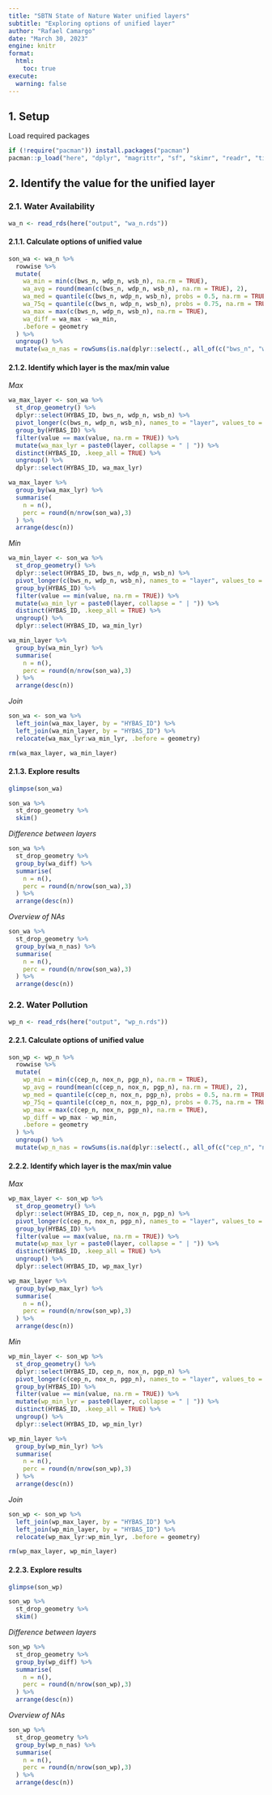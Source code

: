 ```yaml
---
title: "SBTN State of Nature Water unified layers"
subtitle: "Exploring options of unified layer"
author: "Rafael Camargo"
date: "March 30, 2023"
engine: knitr
format:
  html:
    toc: true
execute:
  warning: false    
---
```


## 1. Setup

Load required packages

```r
if (!require("pacman")) install.packages("pacman")
pacman::p_load("here", "dplyr", "magrittr", "sf", "skimr", "readr", "tidyr")
```

## 2. Identify the value for the unified layer

### 2.1. Water Availability

```r
wa_n <- read_rds(here("output", "wa_n.rds"))
```

#### 2.1.1. Calculate options of unified value

```r
son_wa <- wa_n %>%
  rowwise %>%
  mutate(
    wa_min = min(c(bws_n, wdp_n, wsb_n), na.rm = TRUE),
    wa_avg = round(mean(c(bws_n, wdp_n, wsb_n), na.rm = TRUE), 2),
    wa_med = quantile(c(bws_n, wdp_n, wsb_n), probs = 0.5, na.rm = TRUE),
    wa_75q = quantile(c(bws_n, wdp_n, wsb_n), probs = 0.75, na.rm = TRUE),
    wa_max = max(c(bws_n, wdp_n, wsb_n), na.rm = TRUE),
    wa_diff = wa_max - wa_min,
    .before = geometry
  ) %>%
  ungroup() %>%
  mutate(wa_n_nas = rowSums(is.na(dplyr::select(., all_of(c("bws_n", "wdp_n", "wsb_n"))))), .before = geometry)
```

#### 2.1.2. Identify which layer is the max/min value

*Max*
```r
wa_max_layer <- son_wa %>%
  st_drop_geometry() %>%
  dplyr::select(HYBAS_ID, bws_n, wdp_n, wsb_n) %>%
  pivot_longer(c(bws_n, wdp_n, wsb_n), names_to = "layer", values_to = "value") %>% 
  group_by(HYBAS_ID) %>% 
  filter(value == max(value, na.rm = TRUE)) %>%
  mutate(wa_max_lyr = paste0(layer, collapse = " | ")) %>%
  distinct(HYBAS_ID, .keep_all = TRUE) %>%
  ungroup() %>%
  dplyr::select(HYBAS_ID, wa_max_lyr)

wa_max_layer %>%
  group_by(wa_max_lyr) %>%
  summarise(
    n = n(),
    perc = round(n/nrow(son_wa),3)
  ) %>%
  arrange(desc(n))
```

*Min*
```r
wa_min_layer <- son_wa %>%
  st_drop_geometry() %>%
  dplyr::select(HYBAS_ID, bws_n, wdp_n, wsb_n) %>%
  pivot_longer(c(bws_n, wdp_n, wsb_n), names_to = "layer", values_to = "value") %>% 
  group_by(HYBAS_ID) %>% 
  filter(value == min(value, na.rm = TRUE)) %>%
  mutate(wa_min_lyr = paste0(layer, collapse = " | ")) %>%
  distinct(HYBAS_ID, .keep_all = TRUE) %>%
  ungroup() %>%
  dplyr::select(HYBAS_ID, wa_min_lyr)

wa_min_layer %>%
  group_by(wa_min_lyr) %>%
  summarise(
    n = n(),
    perc = round(n/nrow(son_wa),3)
  ) %>%
  arrange(desc(n))
```

*Join*
```r
son_wa <- son_wa %>%
  left_join(wa_max_layer, by = "HYBAS_ID") %>%
  left_join(wa_min_layer, by = "HYBAS_ID") %>%
  relocate(wa_max_lyr:wa_min_lyr, .before = geometry)
```

```r
rm(wa_max_layer, wa_min_layer)
```

#### 2.1.3. Explore results

```r
glimpse(son_wa)
```

```r
son_wa %>%
  st_drop_geometry %>%
  skim()
```

*Difference between layers*
```r
son_wa %>%
  st_drop_geometry %>%
  group_by(wa_diff) %>%
  summarise(
    n = n(),
    perc = round(n/nrow(son_wa),3)
  ) %>%
  arrange(desc(n))
```

*Overview of NAs*
```r
son_wa %>%
  st_drop_geometry %>%
  group_by(wa_n_nas) %>%
  summarise(
    n = n(),
    perc = round(n/nrow(son_wa),3)
  ) %>%
  arrange(desc(n))
```

### 2.2. Water Pollution

```r
wp_n <- read_rds(here("output", "wp_n.rds"))
```

#### 2.2.1. Calculate options of unified value

```r
son_wp <- wp_n %>%
  rowwise %>%
  mutate(
    wp_min = min(c(cep_n, nox_n, pgp_n), na.rm = TRUE),
    wp_avg = round(mean(c(cep_n, nox_n, pgp_n), na.rm = TRUE), 2),
    wp_med = quantile(c(cep_n, nox_n, pgp_n), probs = 0.5, na.rm = TRUE),
    wp_75q = quantile(c(cep_n, nox_n, pgp_n), probs = 0.75, na.rm = TRUE),
    wp_max = max(c(cep_n, nox_n, pgp_n), na.rm = TRUE),
    wp_diff = wp_max - wp_min,
    .before = geometry
  ) %>%
  ungroup() %>%
  mutate(wp_n_nas = rowSums(is.na(dplyr::select(., all_of(c("cep_n", "nox_n", "pgp_n"))))), .before = geometry)
```

#### 2.2.2. Identify which layer is the max/min value

*Max*
```r
wp_max_layer <- son_wp %>%
  st_drop_geometry() %>%
  dplyr::select(HYBAS_ID, cep_n, nox_n, pgp_n) %>%
  pivot_longer(c(cep_n, nox_n, pgp_n), names_to = "layer", values_to = "value") %>% 
  group_by(HYBAS_ID) %>% 
  filter(value == max(value, na.rm = TRUE)) %>%
  mutate(wp_max_lyr = paste0(layer, collapse = " | ")) %>%
  distinct(HYBAS_ID, .keep_all = TRUE) %>%
  ungroup() %>%
  dplyr::select(HYBAS_ID, wp_max_lyr)

wp_max_layer %>%
  group_by(wp_max_lyr) %>%
  summarise(
    n = n(),
    perc = round(n/nrow(son_wp),3)
  ) %>%
  arrange(desc(n))
```

*Min*
```r
wp_min_layer <- son_wp %>%
  st_drop_geometry() %>%
  dplyr::select(HYBAS_ID, cep_n, nox_n, pgp_n) %>%
  pivot_longer(c(cep_n, nox_n, pgp_n), names_to = "layer", values_to = "value") %>% 
  group_by(HYBAS_ID) %>% 
  filter(value == min(value, na.rm = TRUE)) %>%
  mutate(wp_min_lyr = paste0(layer, collapse = " | ")) %>%
  distinct(HYBAS_ID, .keep_all = TRUE) %>%
  ungroup() %>%
  dplyr::select(HYBAS_ID, wp_min_lyr)

wp_min_layer %>%
  group_by(wp_min_lyr) %>%
  summarise(
    n = n(),
    perc = round(n/nrow(son_wp),3)
  ) %>%
  arrange(desc(n))
```

*Join*
```r
son_wp <- son_wp %>%
  left_join(wp_max_layer, by = "HYBAS_ID") %>%
  left_join(wp_min_layer, by = "HYBAS_ID") %>%
  relocate(wp_max_lyr:wp_min_lyr, .before = geometry)
```

```r
rm(wp_max_layer, wp_min_layer)
```

#### 2.2.3. Explore results

```r
glimpse(son_wp)
```

```r
son_wp %>%
  st_drop_geometry %>%
  skim()
```

*Difference between layers*
```r
son_wp %>%
  st_drop_geometry %>%
  group_by(wp_diff) %>%
  summarise(
    n = n(),
    perc = round(n/nrow(son_wp),3)
  ) %>%
  arrange(desc(n))
```

*Overview of NAs*
```r
son_wp %>%
  st_drop_geometry %>%
  group_by(wp_n_nas) %>%
  summarise(
    n = n(),
    perc = round(n/nrow(son_wp),3)
  ) %>%
  arrange(desc(n))
```
